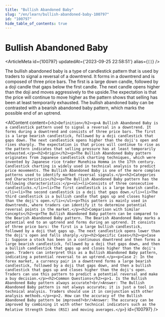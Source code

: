 ```yaml
---
title: "Bullish Abandoned Baby"
slug: "/en/learn/bullish-abandoned-baby-100797"
id: "100797"
hide_table_of_contents: true
---
```



# Bullish Abandoned Baby

<ArticleMeta id={100797} updatedAt={'2023-09-25 22:58:51'} alias={`[]`} />
<div className='border-solid border-b border-t-0 my-4 border-[var(--ifm-color-gray-300)]' />

The bullish abandoned baby is a type of candlestick pattern that is used by traders to signal a reversal of a downtrend. It forms in a downtrend and is composed of three price bars. The first is a large down candle, followed by a doji candle that gaps below the first candle. The next candle opens higher than the doji and moves aggressively to the upside.The expectation is that the price will continue to move higher as the pattern shows that selling has been at least temporarily exhausted. The bullish abandoned baby can be contrasted with a bearish abandoned baby pattern, which marks the possible end of an uptrend.

<AIContent content={`<h2>Definition</h2><p>A Bullish Abandoned Baby is a candlestick pattern used to signal a reversal in a downtrend. It forms during a downtrend and consists of three price bars. The first is a large bearish candlestick, followed by a doji candlestick that gaps down. The next candlestick opens higher than the doji's open and rises sharply. The expectation is that prices will continue to rise as the pattern indicates that selling pressure has at least temporarily exhausted.</p><h2>Origin</h2><p>The Bullish Abandoned Baby pattern originates from Japanese candlestick charting techniques, which were invented by Japanese rice trader Munehisa Homma in the 17th century. Candlestick charting is widely used in technical analysis to predict price movements. The Bullish Abandoned Baby is one of the more complex patterns used to identify market reversal signals.</p><h2>Categories and Characteristics</h2><p>The Bullish Abandoned Baby pattern has the following characteristics:</p><ul><li>Consists of three consecutive candlesticks.</li><li>The first candlestick is a large bearish candle.</li><li>The second candlestick is a doji that gaps down.</li><li>The third candlestick is a bullish candle that gaps up and closes higher than the doji's open.</li></ul><p>This pattern is mainly used in downtrends, where traders can identify it to determine potential reversal points in the market.</p><h2>Comparison with Similar Concepts</h2><p>The Bullish Abandoned Baby pattern can be compared to the Bearish Abandoned Baby pattern. The Bearish Abandoned Baby marks a potential end to an uptrend and forms during an uptrend. It consists of three price bars: the first is a large bullish candlestick, followed by a doji that gaps up. The next candlestick opens lower than the doji's open and falls sharply.</p><h2>Specific Cases</h2><p>Case 1: Suppose a stock has been in a continuous downtrend and then forms a large bearish candlestick, followed by a doji that gaps down, and then a bullish candlestick that gaps up and closes higher than the doji's open. Traders can interpret this as a Bullish Abandoned Baby pattern, indicating a potential reversal to an uptrend.</p><p>Case 2: In the forex market, a currency pair in a downtrend forms a large bearish candlestick, followed by a doji that gaps down, and then a bullish candlestick that gaps up and closes higher than the doji's open. Traders can use this pattern to predict a potential reversal and make a buy decision.</p><h2>Common Questions</h2><p>1. Is the Bullish Abandoned Baby pattern always accurate?<br/>Answer: The Bullish Abandoned Baby pattern is not always accurate; it is just a tool in technical analysis. Traders should use it in conjunction with other analysis methods.</p><p>2. How can the accuracy of the Bullish Abandoned Baby pattern be improved?<br/>Answer: The accuracy can be improved by combining it with other technical indicators such as the Relative Strength Index (RSI) and moving averages.</p>`} id={100797} />
